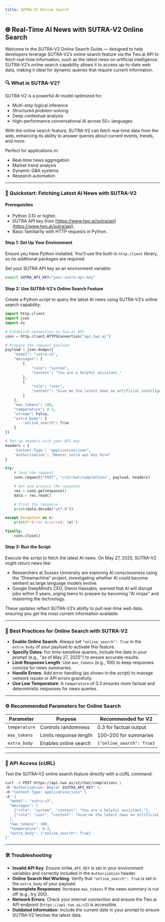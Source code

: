 ```yaml
---
title: SUTRA-V2 Online Search
---
```


## 🌐 Real-Time AI News with SUTRA-V2 Online Search

Welcome to the SUTRA-V2 Online Search Guide — designed to help developers leverage SUTRA-V2’s online search feature via the Two.ai API to fetch real-time information, such as the latest news on artificial intelligence. SUTRA-V2’s online search capability allows it to access up-to-date web data, making it ideal for dynamic queries that require current information.

### 🔍 What is SUTRA-V2?

SUTRA-V2 is a powerful AI model optimized for:

- Multi-step logical inference
- Structured problem-solving
- Deep contextual analysis
- High-performance conversational AI across 50+ languages

With the online search feature, SUTRA-V2 can fetch real-time data from the web, enhancing its ability to answer queries about current events, trends, and more.

Perfect for applications in:

- Real-time news aggregation
- Market trend analysis
- Dynamic Q&A systems
- Research automation

---

### 🧪 Quickstart: Fetching Latest AI News with SUTRA-V2

#### Prerequisites

- Python 3.10 or higher.
- SUTRA API key from [https://www.two.ai/sutra/api](https://www.two.ai/sutra/api).
- Basic familiarity with HTTP requests in Python.

#### Step 1: Set Up Your Environment

Ensure you have Python installed. You’ll use the built-in `http.client` library, so no additional packages are required.

Set your SUTRA API key as an environment variable:

```bash
export SUTRA_API_KEY="your-sutra-api-key"
```

#### Step 2: Use SUTRA-V2’s Online Search Feature

Create a Python script to query the latest AI news using SUTRA-V2’s online search capability:

```python
import http.client
import json
import os

# Establish connection to Two.ai API
conn = http.client.HTTPSConnection("api.two.ai")

# Prepare the request payload
payload = json.dumps({
    "model": "sutra-v2",
    "messages": [
        {
            "role": "system",
            "content": "You are a helpful assistant."
        },
        {
            "role": "user",
            "content": "Give me the latest news on artificial intelligence as of May 27, 2025."
        }
    ],
    "max_tokens": 100,
    "temperature": 0.3,
    "stream": False,
    "extra_body": {
        "online_search": True
    }
})

# Set up headers with your API key
headers = {
    'Content-Type': "application/json",
    'Authorization': "Bearer sutra api key here"
}

try:
    # Send the request
    conn.request("POST", "/v2/chat/completions", payload, headers)

    # Get and process the response
    res = conn.getresponse()
    data = res.read()

    # Print the response
    print(data.decode("utf-8"))

except Exception as e:
    print(f"Error occurred: {e}")

finally:
    conn.close()
```

#### Step 3: Run the Script

Execute the script to fetch the latest AI news. On May 27, 2025, SUTRA-V2 might return news like:

- Researchers at Sussex University are exploring AI consciousness using the "Dreamachine" project, investigating whether AI could become sentient as large language models evolve.
- Google DeepMind’s CEO, Demis Hassabis, warned that AI will disrupt jobs within 5 years, urging teens to prepare by becoming "AI ninjas" and mastering the technology.

These updates reflect SUTRA-V2’s ability to pull real-time web data, ensuring you get the most current information available.

---

### 🧠 Best Practices for Online Search with SUTRA-V2

- **Enable Online Search**: Always set `"online_search": True` in the `extra_body` of your payload to activate this feature.
- **Specify Dates**: For time-sensitive queries, include the date in your prompt (e.g., "as of May 27, 2025") to ensure accurate results.
- **Limit Response Length**: Use `max_tokens` (e.g., 100) to keep responses concise for news summaries.
- **Handle Errors**: Add error handling (as shown in the script) to manage network issues or API errors gracefully.
- **Use Low Temperature**: A `temperature` of 0.3 ensures more factual and deterministic responses for news queries.

---

### ⚙️ Recommended Parameters for Online Search

| Parameter     | Purpose                | Recommended for V2        |
| ------------- | ---------------------- | ------------------------- |
| `temperature` | Controls randomness    | 0.3 for factual output    |
| `max_tokens`  | Limits response length | 100–200 for summaries     |
| `extra_body`  | Enables online search  | `{"online_search": True}` |

---

### 🔗 API Access (cURL)

Test the SUTRA-V2 online search feature directly with a cURL command:

```bash
curl -X POST https://api.two.ai/v2/chat/completions \
-H "Authorization: Bearer $SUTRA_API_KEY" \
-H "Content-Type: application/json" \
-d '{
  "model": "sutra-v2",
  "messages": [
    {"role": "system", "content": "You are a helpful assistant."},
    {"role": "user", "content": "Give me the latest news on artificial intelligence as of May 27, 2025."}
  ],
  "max_tokens": 100,
  "temperature": 0.3,
  "extra_body": {"online_search": True}
}'
```

---

### 🛠 Troubleshooting

- **Invalid API Key**: Ensure `SUTRA_API_KEY` is set in your environment variables and correctly included in the `Authorization` header.
- **Online Search Not Working**: Verify that `"online_search": True` is set in the `extra_body` of your payload.
- **Incomplete Responses**: Increase `max_tokens` if the news summary is cut off (e.g., try 200).
- **Network Errors**: Check your internet connection and ensure the Two.ai API endpoint (`https://api.two.ai/v2`) is accessible.
- **Outdated Information**: Include the current date in your prompt to ensure SUTRA-V2 fetches the latest data.

